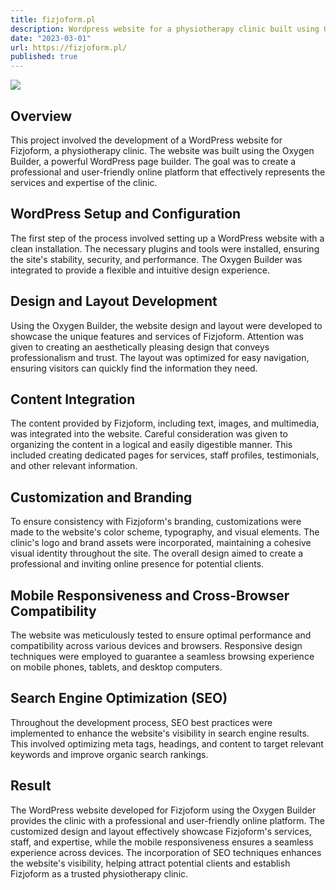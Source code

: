 ```yaml
---
title: fizjoform.pl
description: Wordpress website for a physiotherapy clinic built using Oxygen Builder.
date: "2023-03-01"
url: https://fizjoform.pl/
published: true
---
```


[![](/fizjoform.png)](https://fizjoform.pl)

## Overview

This project involved the development of a WordPress website for Fizjoform, a physiotherapy clinic. The website was built using the Oxygen Builder, a powerful WordPress page builder. The goal was to create a professional and user-friendly online platform that effectively represents the services and expertise of the clinic.

## WordPress Setup and Configuration

The first step of the process involved setting up a WordPress website with a clean installation. The necessary plugins and tools were installed, ensuring the site's stability, security, and performance. The Oxygen Builder was integrated to provide a flexible and intuitive design experience.

## Design and Layout Development

Using the Oxygen Builder, the website design and layout were developed to showcase the unique features and services of Fizjoform. Attention was given to creating an aesthetically pleasing design that conveys professionalism and trust. The layout was optimized for easy navigation, ensuring visitors can quickly find the information they need.

## Content Integration

The content provided by Fizjoform, including text, images, and multimedia, was integrated into the website. Careful consideration was given to organizing the content in a logical and easily digestible manner. This included creating dedicated pages for services, staff profiles, testimonials, and other relevant information.

## Customization and Branding

To ensure consistency with Fizjoform's branding, customizations were made to the website's color scheme, typography, and visual elements. The clinic's logo and brand assets were incorporated, maintaining a cohesive visual identity throughout the site. The overall design aimed to create a professional and inviting online presence for potential clients.

## Mobile Responsiveness and Cross-Browser Compatibility

The website was meticulously tested to ensure optimal performance and compatibility across various devices and browsers. Responsive design techniques were employed to guarantee a seamless browsing experience on mobile phones, tablets, and desktop computers.

## Search Engine Optimization (SEO)

Throughout the development process, SEO best practices were implemented to enhance the website's visibility in search engine results. This involved optimizing meta tags, headings, and content to target relevant keywords and improve organic search rankings.

## Result

The WordPress website developed for Fizjoform using the Oxygen Builder provides the clinic with a professional and user-friendly online platform. The customized design and layout effectively showcase Fizjoform's services, staff, and expertise, while the mobile responsiveness ensures a seamless experience across devices. The incorporation of SEO techniques enhances the website's visibility, helping attract potential clients and establish Fizjoform as a trusted physiotherapy clinic.
